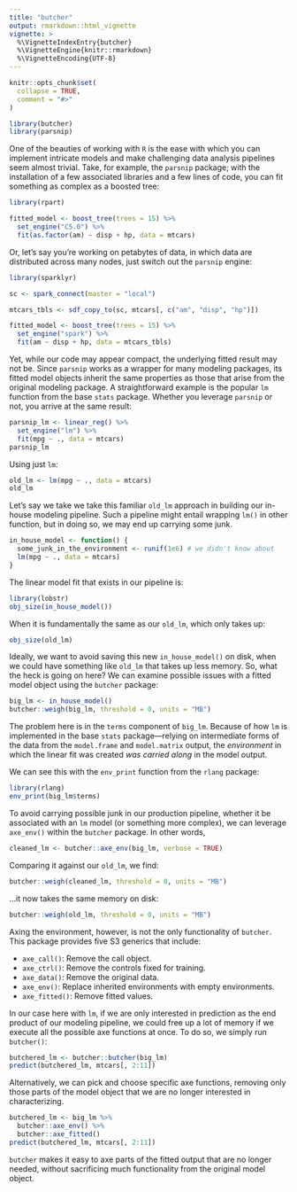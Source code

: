 ```yaml
---
title: "butcher"
output: rmarkdown::html_vignette
vignette: >
  %\VignetteIndexEntry{butcher}
  %\VignetteEngine{knitr::rmarkdown}
  %\VignetteEncoding{UTF-8}
---
```


```r
knitr::opts_chunk$set(
  collapse = TRUE,
  comment = "#>"
)
```

```r
library(butcher)
library(parsnip)
```

One of the beauties of working with `R` is the ease with which you can implement intricate models and make challenging data analysis pipelines seem almost trivial. Take, for example, the `parsnip` package; with the installation of a few associated libraries and a few lines of code, you can fit something as complex as a boosted tree:  

```r
library(rpart)

fitted_model <- boost_tree(trees = 15) %>%
  set_engine("C5.0") %>%
  fit(as.factor(am) ~ disp + hp, data = mtcars)
```

Or, let’s say you’re working on petabytes of data, in which data are distributed across many nodes, just switch out the `parsnip` engine: 

```r
library(sparklyr)

sc <- spark_connect(master = "local")

mtcars_tbls <- sdf_copy_to(sc, mtcars[, c("am", "disp", "hp")])

fitted_model <- boost_tree(trees = 15) %>%
  set_engine("spark") %>%
  fit(am ~ disp + hp, data = mtcars_tbls)
```

Yet, while our code may appear compact, the underlying fitted result may not be. Since `parsnip` works as a wrapper for many modeling packages, its fitted model objects inherit the same properties as those that arise from the original modeling package. A straightforward example is the popular `lm` function from the base `stats` package. Whether you leverage `parsnip` or not, you arrive at the same result:

```r
parsnip_lm <- linear_reg() %>% 
  set_engine("lm") %>% 
  fit(mpg ~ ., data = mtcars) 
parsnip_lm
```

Using just `lm`:

```r
old_lm <- lm(mpg ~ ., data = mtcars) 
old_lm
```

Let's say we take we take this familiar `old_lm` approach in building our in-house modeling pipeline. Such a pipeline might entail wrapping `lm()` in other function, but in doing so, we may end up carrying some junk.

```r
in_house_model <- function() {
  some_junk_in_the_environment <- runif(1e6) # we didn't know about
  lm(mpg ~ ., data = mtcars) 
}
```

The linear model fit that exists in our pipeline is: 

```r
library(lobstr)
obj_size(in_house_model())
```

When it is fundamentally the same as our `old_lm`, which only takes up: 

```r
obj_size(old_lm)
```

Ideally, we want to avoid saving this new `in_house_model()` on disk, when we could have something like `old_lm` that takes up less memory. So, what the heck is going on here? We can examine possible issues with a fitted model object using the `butcher` package: 

```r
big_lm <- in_house_model()
butcher::weigh(big_lm, threshold = 0, units = "MB")
```

The problem here is in the `terms` component of `big_lm`. Because of how `lm` is implemented in the base `stats` package---relying on intermediate forms of the data from the `model.frame` and `model.matrix` output, the *environment* in which the linear fit was created *was carried along* in the model output. 

We can see this with the `env_print` function from the `rlang` package:  

```r
library(rlang)
env_print(big_lm$terms)
```

To avoid carrying possible junk in our production pipeline, whether it be associated with an `lm` model (or something more complex), we can leverage `axe_env()` within the `butcher` package. In other words, 

```r
cleaned_lm <- butcher::axe_env(big_lm, verbose = TRUE)
```

Comparing it against our `old_lm`, we find:

```r
butcher::weigh(cleaned_lm, threshold = 0, units = "MB")
```

...it now takes the same memory on disk:

```r
butcher::weigh(old_lm, threshold = 0, units = "MB")
```

Axing the environment, however, is not the only functionality of `butcher`. This package provides five S3 generics that include: 

- `axe_call()`: Remove the call object. 
- `axe_ctrl()`: Remove the controls fixed for training.
- `axe_data()`: Remove the original data.
- `axe_env()`: Replace inherited environments with empty environments. 
- `axe_fitted()`: Remove fitted values.

In our case here with `lm`, if we are only interested in prediction as the end product of our modeling pipeline, we could free up a lot of memory if we execute all the possible axe functions at once. To do so, we simply run `butcher()`: 

```r
butchered_lm <- butcher::butcher(big_lm)
predict(butchered_lm, mtcars[, 2:11])
```

Alternatively, we can pick and choose specific axe functions, removing only those parts of the model object that we are no longer interested in characterizing.

```r
butchered_lm <- big_lm %>%
  butcher::axe_env() %>% 
  butcher::axe_fitted()
predict(butchered_lm, mtcars[, 2:11])
```

`butcher` makes it easy to axe parts of the fitted output that are no longer needed, without sacrificing much functionality from the original model object.
